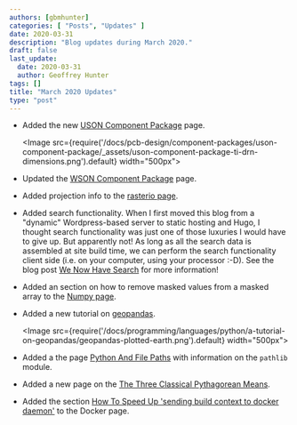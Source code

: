 ```yaml
---
authors: [gbmhunter]
categories: [ "Posts", "Updates" ]
date: 2020-03-31
description: "Blog updates during March 2020."
draft: false
last_update:
  date: 2020-03-31
  author: Geoffrey Hunter
tags: []
title: "March 2020 Updates"
type: "post"
---
```


* Added the new [USON Component Package](/pcb-design/component-packages/uson-component-package) page.

    <Image src={require('/docs/pcb-design/component-packages/uson-component-package/_assets/uson-component-package-ti-drn-dimensions.png').default} width="500px"></Image>

* Updated the [WSON Component Package](/pcb-design/component-packages/wson-component-package) page.

* Added projection info to the [rasterio page](/space/rasterio).

* Added search functionality. When I first moved this blog from a "dynamic" Wordpress-based server to static hosting and Hugo, I thought search functionality was just one of those luxuries I would have to give up. But apparently not! As long as all the search data is assembled at site build time, we can perform the search functionality client side (i.e. on your computer, using your processor :-D). See the blog post [We Now Have Search](/updates/2020/03/14/we-now-have-search/) for more information!

* Added an section on how to remove masked values from a masked array to the [Numpy page](/programming/languages/python/numpy#removing-masked-values-from-an-array).

* Added a new tutorial on [geopandas](/programming/languages/python/a-tutorial-on-geopandas).

    <Image src={require('/docs/programming/languages/python/a-tutorial-on-geopandas/geopandas-plotted-earth.png').default} width="500px"></Image>

* Added a the page [Python And File Paths](/programming/languages/python/python-and-file-paths) with information on the `pathlib` module.

* Added a new page on the [The Three Classical Pythagorean Means](/mathematics/statistics/the-three-classical-pythagorean-means).

* Added the section [How To Speed Up 'sending build context to docker daemon'](/programming/virtual-machines-and-containers/docker#how-to-speed-up-sending-build-context-to-docker-daemon) to the Docker page.
